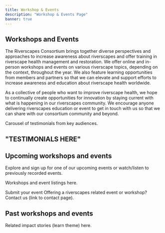 ```yaml
---
title: Workshop & Events
description: "Workshop & Events Page"
banner: true
---
```


## Workshops and Events 

The Riverscapes Consortium brings together diverse perspectives and approaches to increase awareness about riverscapes and offer training in riverscape health management and restoration. We offer online and in-person workshops and events on various riverscape topics, depending on the context, throughout the year. We also feature learning opportunities from members and partners so that we can elevate and support efforts to increase awareness and education about riverscape health worldwide.
 
As a collective of people who want to improve riverscape health, we hope to continually create opportunities for innovation by staying current with what is happening in our riverscapes community. We encourage anyone delivering riverscapes education or event to get in touch with us so that we can share with our consortium community and beyond. 
 
Carousel of testimonials from key audiences. 
 
## "TESTIMONIALS HERE"
 
## Upcoming workshops and events  
Explore and sign up for one of our upcoming events or watch/listen to previously recorded events.

Workshops and event listings here.   
 

Submit your event
Offering a riverscapes related event or workshop? Contact us (link to contact page).
 
## Past workshops and events

Related impact stories (learn theme) here.

